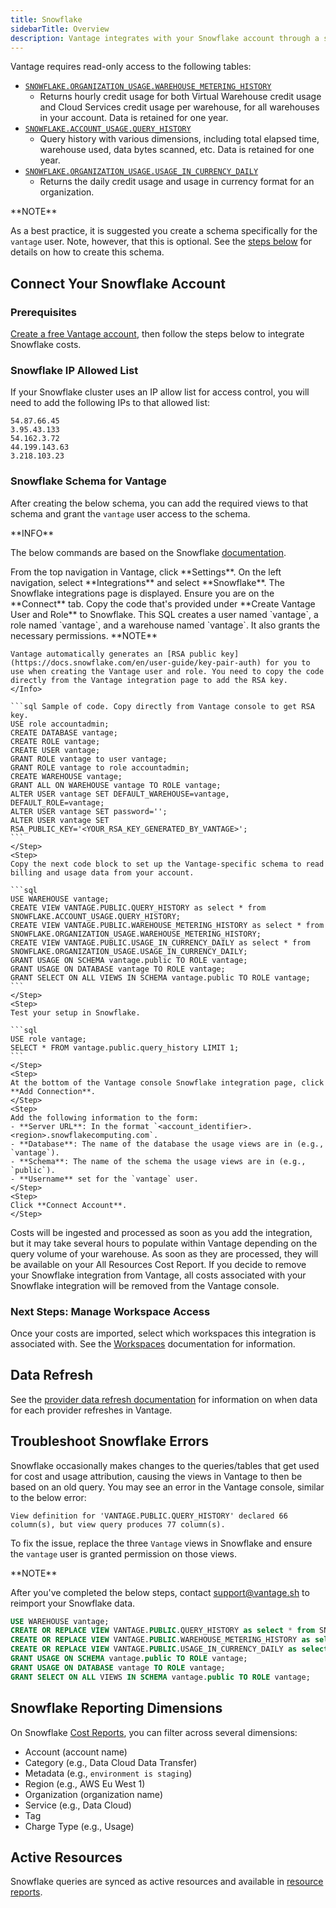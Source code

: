 ```yaml
---
title: Snowflake
sidebarTitle: Overview
description: Vantage integrates with your Snowflake account through a secure, read-only user that has access to Snowflake usage tables. Optionally, you can create a [specific schema](/connecting_snowflake#vantage-schema) for the Vantage user.
---
```


Vantage requires read-only access to the following tables:

- [`SNOWFLAKE.ORGANIZATION_USAGE.WAREHOUSE_METERING_HISTORY`](https://docs.snowflake.com/en/sql-reference/functions/warehouse_metering_history.html)
	- Returns hourly credit usage for both Virtual Warehouse credit usage and Cloud Services credit usage per warehouse, for all warehouses in your account. Data is retained for one year.
- [`SNOWFLAKE.ACCOUNT_USAGE.QUERY_HISTORY`](https://docs.snowflake.com/en/sql-reference/account-usage/query_history.html)
	- Query history with various dimensions, including total elapsed time, warehouse used, data bytes scanned, etc. Data is retained for one year.
- [`SNOWFLAKE.ORGANIZATION_USAGE.USAGE_IN_CURRENCY_DAILY`](https://docs.snowflake.com/en/sql-reference/organization-usage/usage_in_currency_daily.html)
	- Returns the daily credit usage and usage in currency format for an organization.

<Info>
**NOTE**

As a best practice, it is suggested you create a schema specifically for the `vantage` user. Note, however, that this is optional. See the [steps below](/connecting_snowflake#vantage-schema) for details on how to create this schema.
</Info>

## Connect Your Snowflake Account

### Prerequisites

[Create a free Vantage account](https://console.vantage.sh/signup), then follow the steps below to integrate Snowflake costs.

### Snowflake IP Allowed List

If your Snowflake cluster uses an IP allow list for access control, you will need to add the following IPs to that allowed list:

```
54.87.66.45
3.95.43.133
54.162.3.72
44.199.143.63
3.218.103.23
```

### Snowflake Schema for Vantage

After creating the below schema, you can add the required views to that schema and grant the `vantage` user access to the schema.

<Note>
**INFO**

The below commands are based on the Snowflake [documentation](https://community.snowflake.com/s/article/Solution-Grant-access-to-specific-views-in-SNOWFLAKE-ACCOUNT-USAGE-to-custom-roles).
</Note>

<Steps>
    <Step>
    From the top navigation in Vantage, click **Settings**.
    </Step>
    <Step>
    On the left navigation, select **Integrations** and select **Snowflake**.
    </Step>
    <Step>
    The Snowflake integrations page is displayed. Ensure you are on the **Connect** tab.
    </Step>
    <Step>
    Copy the code that's provided under **Create Vantage User and Role** to Snowflake. This SQL creates a user named `vantage`, a role named `vantage`, and a warehouse named `vantage`. It also grants the necessary permissions.
    <Info>
    **NOTE**

    Vantage automatically generates an [RSA public key](https://docs.snowflake.com/en/user-guide/key-pair-auth) for you to use when creating the Vantage user and role. You need to copy the code directly from the Vantage integration page to add the RSA key.
    </Info>

    ```sql Sample of code. Copy directly from Vantage console to get RSA key.
    USE role accountadmin;
    CREATE DATABASE vantage;
    CREATE ROLE vantage;
    CREATE USER vantage;
    GRANT ROLE vantage to user vantage;
    GRANT ROLE vantage to role accountadmin;
    CREATE WAREHOUSE vantage;
    GRANT ALL ON WAREHOUSE vantage TO ROLE vantage;
    ALTER USER vantage SET DEFAULT_WAREHOUSE=vantage, DEFAULT_ROLE=vantage;
    ALTER USER vantage SET password='';
    ALTER USER vantage SET RSA_PUBLIC_KEY='<YOUR_RSA_KEY_GENERATED_BY_VANTAGE>';
    ```
    </Step>
    <Step>
    Copy the next code block to set up the Vantage-specific schema to read billing and usage data from your account.

    ```sql
    USE WAREHOUSE vantage;
    CREATE VIEW VANTAGE.PUBLIC.QUERY_HISTORY as select * from SNOWFLAKE.ACCOUNT_USAGE.QUERY_HISTORY;
    CREATE VIEW VANTAGE.PUBLIC.WAREHOUSE_METERING_HISTORY as select * from SNOWFLAKE.ORGANIZATION_USAGE.WAREHOUSE_METERING_HISTORY;
    CREATE VIEW VANTAGE.PUBLIC.USAGE_IN_CURRENCY_DAILY as select * from SNOWFLAKE.ORGANIZATION_USAGE.USAGE_IN_CURRENCY_DAILY;
    GRANT USAGE ON SCHEMA vantage.public TO ROLE vantage;
    GRANT USAGE ON DATABASE vantage TO ROLE vantage;
    GRANT SELECT ON ALL VIEWS IN SCHEMA vantage.public TO ROLE vantage;
    ```
    </Step>
    <Step>
    Test your setup in Snowflake.

    ```sql
    USE role vantage;
    SELECT * FROM vantage.public.query_history LIMIT 1;
    ```
    </Step>
    <Step>
    At the bottom of the Vantage console Snowflake integration page, click **Add Connection**.
    </Step>
    <Step>
    Add the following information to the form:
    - **Server URL**: In the format `<account_identifier>.<region>.snowflakecomputing.com`.
    - **Database**: The name of the database the usage views are in (e.g., `vantage`).
    - **Schema**: The name of the schema the usage views are in (e.g., `public`).
    - **Username** set for the `vantage` user.
    </Step>
    <Step>
    Click **Connect Account**.
    </Step>
</Steps>

Costs will be ingested and processed as soon as you add the integration, but it may take several hours to populate within Vantage depending on the query volume of your warehouse. As soon as they are processed, they will be available on your All Resources Cost Report. If you decide to remove your Snowflake integration from Vantage, all costs associated with your Snowflake integration will be removed from the Vantage console.

### Next Steps: Manage Workspace Access

Once your costs are imported, select which workspaces this integration is associated with. See the [Workspaces](/workspaces#manage-workspace-provider-integrations) documentation for information.

## Data Refresh

See the [provider data refresh documentation](/provider_data_refresh) for information on when data for each provider refreshes in Vantage.

## Troubleshoot Snowflake Errors

Snowflake occasionally makes changes to the queries/tables that get used for cost and usage attribution, causing the views in Vantage to then be based on an old query. You may see an error in the Vantage console, similar to the below error:

```text
View definition for 'VANTAGE.PUBLIC.QUERY_HISTORY' declared 66 column(s), but view query produces 77 column(s).
```

To fix the issue, replace the three `Vantage` views in Snowflake and ensure the `vantage` user is granted permission on those views.

<Info>
**NOTE**

After you've completed the below steps, contact [support@vantage.sh](mailto:support@vantage.sh) to reimport your Snowflake data.
</Info>

```sql
USE WAREHOUSE vantage;
CREATE OR REPLACE VIEW VANTAGE.PUBLIC.QUERY_HISTORY as select * from SNOWFLAKE.ACCOUNT_USAGE.QUERY_HISTORY;
CREATE OR REPLACE VIEW VANTAGE.PUBLIC.WAREHOUSE_METERING_HISTORY as select * from SNOWFLAKE.ORGANIZATION_USAGE.WAREHOUSE_METERING_HISTORY;
CREATE OR REPLACE VIEW VANTAGE.PUBLIC.USAGE_IN_CURRENCY_DAILY as select * from SNOWFLAKE.ORGANIZATION_USAGE.USAGE_IN_CURRENCY_DAILY;
GRANT USAGE ON SCHEMA vantage.public TO ROLE vantage;
GRANT USAGE ON DATABASE vantage TO ROLE vantage;
GRANT SELECT ON ALL VIEWS IN SCHEMA vantage.public TO ROLE vantage;
```

## Snowflake Reporting Dimensions

On Snowflake [Cost Reports](/cost_reports), you can filter across several dimensions:

- Account (account name)
- Category (e.g., Data Cloud Data Transfer)
- Metadata (e.g., `environment is staging`)
- Region (e.g., AWS Eu West 1)
- Organization (organization name)
- Service (e.g., Data Cloud)
- Tag
- Charge Type (e.g., Usage)

## Active Resources

Snowflake queries are synced as active resources and available in [resource reports](/active_resources).
